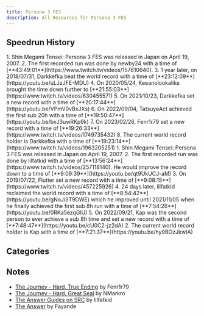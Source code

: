 ```yaml
---
title: Persona 3 FES
description: All Resources for Persona 3 FES
---
```



<DocsHero 
    content="Persona 3 FES is the re-release of the third mainline entry in the persona series. It has way too many versions."
    srcUrl={cover}
    alt="Persona 3 FES Cover"
/>

<LinkCard title="Leaderboards" href="https://www.speedrun.com/p3fes" description="See all the submitted runs on Speedrun.com"/>


## Speedrun History
<Tabs>
    <TabItem label="The Journey">
        <Steps>
            1. Shin Megami Tensei: Persona 3 FES was released in Japan on April 19, 2007.
            2. The first recorded run was done by newby24 with a time of [**43:49:01**](https://www.twitch.tv/videos/157810640).
            3. 1 year later, on 2018/07/31, Darkkefka beat the world record with a time of [**23:12:09**](https://youtu.be/uLJzJFE-MDU)
            4. On 2020/05/24, Keeanolookalike brought the time down further to [**21:55:03**](https://www.twitch.tv/videos/630455571)
            5. On 2021/10/23, Darkkefka set a new record with a time of [**20:17:44**](https://youtu.be/VPmV0vBxJXs)
            6. On 2022/09/04, TatsuyaAct achieved the first sub 20h with a time of [**19:50:47**](https://youtu.be/bxJ3uwRKp9k)
            7. On 2023/02/26, Fenr1r79 set a new record with a time of [**19:26:33**](https://www.twitch.tv/videos/1749735432)
            8. The current world record holder is Darkkefka with a time of [**19:23:14**](https://www.twitch.tv/videos/1963205251)
        </Steps>
    </TabItem>
    <TabItem label="The Answer">
        <Steps>
            1. Shin Megami Tensei: Persona 3 FES was released in Japan on April 19, 2007.
            2. The first recorded run was done by lilfatkid with a time of [**13:56:24**](https://www.twitch.tv/videos/257118140). He would improve the record down to a time of [**9:09:39**](https://youtu.be/qt9UkUCJ-aM)
            3. On 2019/07/22, Flutter set a new record with a time of [**9:08:15**](https://www.twitch.tv/videos/457225926)
            4. 24 days later, lilfatkid reclaimed the world record with a time of [**8:54:42**](https://youtu.be/gNoJi3T9DWE) which he improved until 2021/11/05 when he finally achieved the first sub 8h run with a time of [**7:54:26**](https://youtu.be/0RKa5ezqGlU)
            5. On 2022/09/21, Kap was the second person to ever achieve a sub 8h time and set a new record with a time of [**7:48:47**](https://youtu.be/cU0C2-jz2dA)
            2. The current world record holder is Kap with a time of [**7:21:37**](https://youtu.be/hy9BOzJkwIA)
        </Steps>
    </TabItem>
</Tabs>


## Categories
 <CardGrid>
    <Card title="The Journey, Hard - Great Seal"></Card>
    <Card title="The Journey, Hard - True Ending"></Card>
    <Card title="The Answer"></Card>
    <Card title="NG+ True Ending"></Card>
</CardGrid>

## Notes
- [The Journey - Hard, True Ending](https://docs.google.com/document/d/1n2DUGPSp9J4L5Rcq-ZuKOMSZEKlTbalHEJ1pPC8uHnI/edit?usp=sharing) by Fenr1r79
- [The Journey - Hard, Great Seal](https://docs.google.com/document/d/16ZyJmf-Kvw4vgS2i7Bq2qrCXObUgIVkodQ2pvUmJBU0/edit?usp=sharing) by NMarkro
- [The Answer Guides on SRC](https://www.speedrun.com/p3fes/guides/g80k7) by lilfatkid
- [The Answer](https://docs.google.com/document/d/1yegEYDknN4w_DPSqw1IJjyBEU4gvq3lw0VWhyUz4gwQ/edit?usp=sharing) by Fayande

